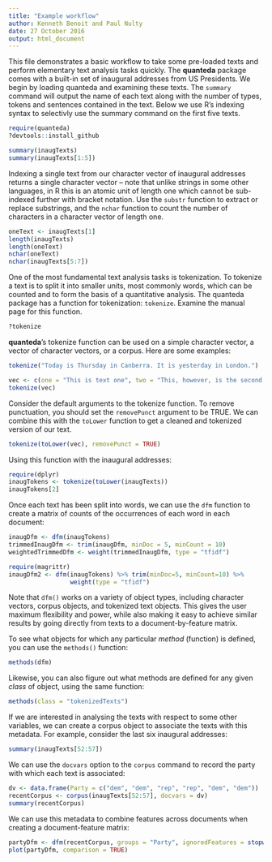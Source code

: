 ```yaml
---
title: "Example workflow"
author: Kenneth Benoit and Paul Nulty
date: 27 October 2016
output: html_document
---
```


This file demonstrates a basic workflow to take some pre-loaded texts and perform elementary text analysis tasks quickly. The **quanteda** package comes with a built-in set of inaugural addresses from US Presidents. We begin by loading quanteda and examining these texts. The `summary` command will output the name of each text along with the number of types, tokens and sentences contained in the text. Below we use R's indexing syntax to selectivly use the summary command on the first five texts.

```r
require(quanteda)
?devtools::install_github

summary(inaugTexts)
summary(inaugTexts[1:5])
```


Indexing a single text from our character vector of inaugural addresses returns a single character vector -- note that unlike strings in some other languages, in R this is an atomic unit of length one which cannot be sub-indexed further with bracket notation. Use the `substr` function to extract or replace substrings, and the `nchar` function to count the number of characters in a character vector of length one.

```r
oneText <- inaugTexts[1]
length(inaugTexts)
length(oneText)
nchar(oneText)
nchar(inaugTexts[5:7])
```

One of the most fundamental text analysis tasks is tokenization. To tokenize a text is to split it into smaller units, most commonly words, which can be counted and to form the basis of a quantitative analysis. The quanteda package has a function for tokenization: `tokenize`. Examine the manual page for this function.

```r
?tokenize
```

**quanteda**'s tokenize function can be used on a simple character vector, a vector of character vectors, or a corpus. Here are some examples:

```r
tokenize("Today is Thursday in Canberra. It is yesterday in London.")

vec <- c(one = "This is text one", two = "This, however, is the second text")
tokenize(vec)
```

Consider the default arguments to the tokenize function. To remove punctuation, you should set the `removePunct` argument to be TRUE. We can combine this with the `toLower` function to get a cleaned and tokenized version of our text.

```r
tokenize(toLower(vec), removePunct = TRUE)
```

Using this function with the inaugural addresses:

```r
require(dplyr)
inaugTokens <- tokenize(toLower(inaugTexts))
inaugTokens[2]
```

Once each text has been split into words, we can use the `dfm` function to create a matrix of counts of the occurrences of each word in each document:

```r
inaugDfm <- dfm(inaugTokens)
trimmedInaugDfm <- trim(inaugDfm, minDoc = 5, minCount = 10)
weightedTrimmedDfm <- weight(trimmedInaugDfm, type = "tfidf")

require(magrittr)
inaugDfm2 <- dfm(inaugTokens) %>% trim(minDoc=5, minCount=10) %>% 
                 weight(type = "tfidf")
```

Note that `dfm()` works on a variety of object types, including character vectors, corpus objects, and tokenized text objects.  This gives the user maximum flexibility and power, while also making it easy to achieve similar results by going directly from texts to a document-by-feature matrix.

To see what objects for which any particular *method* (function) is defined, you can use the `methods()` function:
```r
methods(dfm)
```

Likewise, you can also figure out what methods are defined for any given *class* of object, using the same function:
```r
methods(class = "tokenizedTexts")
```

If we are interested in analysing the texts with respect to some other variables, we can create a corpus object to associate the texts with this metadata. For example, consider the last six inaugural addresses:

```r
summary(inaugTexts[52:57])
```
We can use the `docvars` option to the `corpus` command to record the party with which each text is associated:

```r
dv <- data.frame(Party = c("dem", "dem", "rep", "rep", "dem", "dem"))
recentCorpus <- corpus(inaugTexts[52:57], docvars = dv)
summary(recentCorpus)
```

We can use this metadata to combine features across documents when creating a document-feature matrix:
```r
partyDfm <- dfm(recentCorpus, groups = "Party", ignoredFeatures = stopwords("english"),                  verbose = FALSE)
plot(partyDfm, comparison = TRUE)
```

